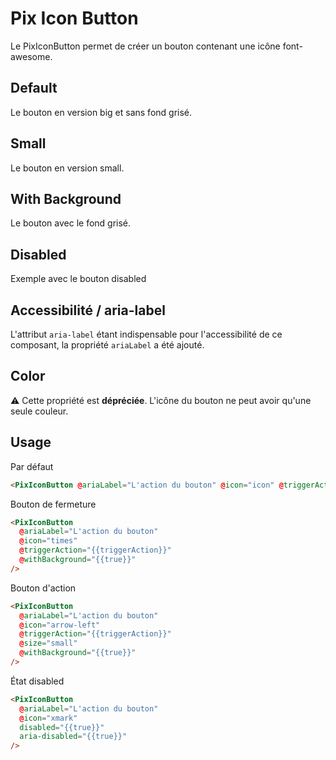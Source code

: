 
<Meta
  title="Basics/Icon button"
  component="PixIconButton"
  argTypes={stories.argTypes}
/>

# Pix Icon Button

Le PixIconButton permet de créer un bouton contenant une icône font-awesome.

## Default

Le bouton en version big et sans fond grisé.

<Canvas>
  <Story name="Default" story={stories.Default} height={60} />
</Canvas>

## Small

Le bouton en version small.

<Canvas>
  <Story name="Small" story={stories.small} height={60} />
</Canvas>

## With Background

Le bouton avec le fond grisé.

<Canvas>
  <Story name="With Background" story={stories.withBackground} height={60} />
</Canvas>

## Disabled

Exemple avec le bouton disabled

<Canvas>
  <Story name="Disabled" story={stories.disabled} height={60} />
</Canvas>

## Accessibilité / aria-label

L'attribut `aria-label` étant indispensable pour l'accessibilité de ce composant, la propriété `ariaLabel` a été ajouté.

## Color

⚠️ Cette propriété est **dépréciée**. L'icône du bouton ne peut avoir qu'une seule couleur.

## Usage

Par défaut

```html
<PixIconButton @ariaLabel="L'action du bouton" @icon="icon" @triggerAction="{{triggerAction}}" />
```

Bouton de fermeture

```html
<PixIconButton
  @ariaLabel="L'action du bouton"
  @icon="times"
  @triggerAction="{{triggerAction}}"
  @withBackground="{{true}}"
/>
```

Bouton d'action

```html
<PixIconButton
  @ariaLabel="L'action du bouton"
  @icon="arrow-left"
  @triggerAction="{{triggerAction}}"
  @size="small"
  @withBackground="{{true}}"
/>
```

État disabled

```html
<PixIconButton
  @ariaLabel="L'action du bouton"
  @icon="xmark"
  disabled="{{true}}"
  aria-disabled="{{true}}"
/>
```

<ArgsTable story="Default" />
